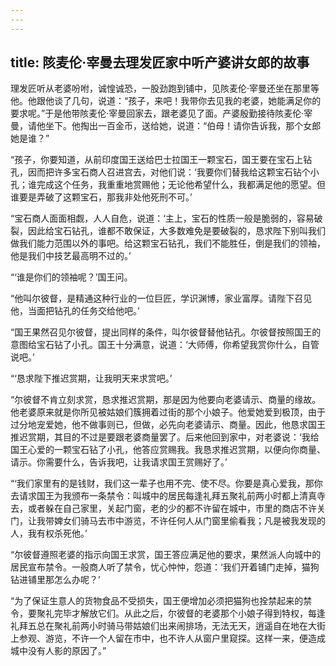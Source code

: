 ```yaml
---
---
---
```

title: 陔麦伦·宰曼去理发匠家中听产婆讲女郎的故事
---




理发匠听从老婆吩咐，诚惶诚恐，一股劲跑到铺中，见陔麦伦·宰曼还坐在那里等他。他跟他谈了几句，说道：“孩子，来吧！我带你去见我的老婆，她能满足你的要求呢。”于是他带陔麦伦·宰曼回家去，跟老婆见了面。产婆殷勤接待陔麦伦·宰曼，请他坐下。他掏出一百金币，送给她，说道：“伯母！请你告诉我，那个女郎她是谁？”

“孩子，你要知道，从前印度国王送给巴士拉国王一颗宝石，国王要在宝石上钻孔，因而把许多宝石商人召进宫去，对他们说：‘我要你们替我给这颗宝石钻个小孔；谁完成这个任务，我重重地赏赐他；无论他希望什么，我都满足他的愿望。但谁要是弄破了这颗宝石，那我非处他死刑不可。’

“宝石商人面面相觑，人人自危，说道：‘主上，宝石的性质一般是脆弱的，容易破裂，因此给宝石钻孔，谁都不敢保证，大多数难免是要破裂的，恳求陛下别叫我们做我们能力范围以外的事吧。给这颗宝石钻孔，我们不能胜任，倒是我们的领袖，他是我们中技艺最高明不过的。’

“‘谁是你们的领袖呢？’国王问。

“他叫尔彼督，是精通这种行业的一位巨匠，学识渊博，家业富厚。请陛下召见他，当面把钻孔的任务交给他吧。’

“国王果然召见尔彼督，提出同样的条件，叫尔彼督替他钻孔。尔彼督按照国王的意图给宝石钻了小孔。国王十分满意，说道：‘大师傅，你希望我赏你什么，自管说吧。’

“‘恳求陛下推迟赏期，让我明天来求赏吧。’

“尔彼督不肯立刻求赏，恳求推迟赏期，那是因为他要向老婆请示、商量的缘故。他老婆原来就是你所见被姑娘们簇拥着过街的那个小娘子。他爱她爱到极顶，由于过分地宠爱她，他不做事则已，但做，必先向老婆请示、商量。因此，他恳求国王推迟赏期，其目的不过是要跟老婆商量罢了。后来他回到家中，对老婆说：‘我给国王心爱的一颗宝石钻了小孔，他答应赏赐我。我恳求推迟赏期，以便向你商量、请示。你需要什么，告诉我吧，让我请求国王赏赐好了。’

“‘我们家里有的是钱财，我们这一辈子也用不完、使不尽。你要是真心爱我，那你去请求国王为我颁布一条禁令：叫城中的居民每逢礼拜五聚礼前两小时都上清真寺去，或者躲在自己家里，关起门窗，老的少的都不许留在城中，市里的商店不许关门，让我带婢女们骑马去市中游览，不许任何人从门窗里偷看我；凡是被我发现的人，我有权杀死他。’

“尔彼督遵照老婆的指示向国王求赏，国王答应满足他的要求，果然派人向城中的居民宣布禁令。一般商人听了禁令，忧心忡忡，怨道：‘我们开着铺门走掉，猫狗钻进铺里那怎么办呢？’

“为了保证生意人的货物食品不受损失，国王便增加必须把猫狗也拴禁起来的禁令，要聚礼完毕才解放它们。从此之后，尔彼督的老婆那个小娘子得到特权，每逢礼拜五总在聚礼前两小时骑马带姑娘们出来闹排场，无法无天，逍遥自在地在大街上参观、游览，不许一个人留在市中，也不许人从窗户里窥探。这样一来，便造成城中没有人影的原因了。”